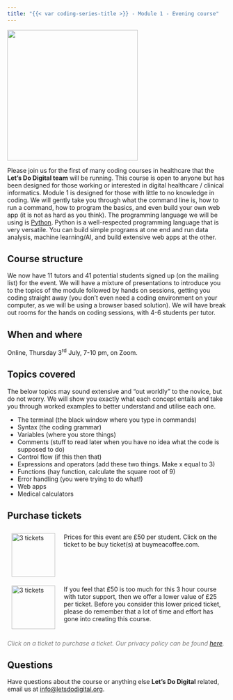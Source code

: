 ```yaml
---
title: "{{< var coding-series-title >}} - Module 1 - Evening course"
---
```


![](/media/lets-learn-code-module-1.png){height=300px fig-align="center" fig-alt="Let's Do Digital Logo and words 'Let's Learn Code' on a note pad held by a hand in the bottom left corner"}

Please join us for the first of many coding courses in healthcare that the **Let's Do Digital team** will be running. This course is open to anyone but has been designed for those working or interested in digital healthcare / clinical informatics. Module 1 is designed for those with little to no knowledge in coding. We will gently take you through what the command line is, how to run a command, how to program the basics, and even build your own web app (it is not as hard as you think). The programming language we will be using is [Python](https://www.python.org/about/). Python is a well-respected programming language that is very versatile. You can build simple programs at one end and run data analysis, machine learning/AI, and build extensive web apps at the other.

## Course structure

We now have 11 tutors and 41 potential students signed up (on the mailing list) for the event. We will have a mixture of presentations to introduce you to the topics of the module followed by hands on sessions, getting you coding straight away (you don't even need a coding environment on your computer, as we will be using a browser based solution). We will have break out rooms for the hands on coding sessions, with 4-6 students per tutor.


## When and where

Online, Thursday 3^rd^ July, 7-10 pm, on Zoom.


## Topics covered

The below topics may sound extensive and "out worldly" to the novice, but do not worry. We will show you exactly what each concept entails and take you through worked examples to better understand and utilise each one.


- The terminal (the black window where you type in commands)
- Syntax (the coding grammar)
- Variables (where you store things)
- Comments (stuff to read later when you have no idea what the code is supposed to do)
- Control flow (if this then that)
- Expressions and operators (add these two things. Make x equal to 3)
- Functions (hay function, calculate the square root of 9)
- Error handling (you were trying to do what!)
- Web apps
- Medical calculators


## Purchase tickets

```{=html}


<div style="display: flex; flex-direction: column; width: 100%;">
    <div style="display: flex; flex-direction: row;">
        <div style="display: flex; flex-direction: column; width: 20%; padding: 10px;">
            <a href="https://buymeacoffee.com/letsdodigital/e/244886" style="display: flex; justify-content: center;">
                <img src="/media/tickets.jpg" alt="3 tickets" style="height: 100px;">
            </a>
        </div>
        <div style="display: flex; flex-direction: column; width: 80%; padding: 10px;">
            Prices for this event are £50 per student. Click on the ticket to be buy ticket(s) at buymeacoffee.com.
        </div>
    </div>
    <div style="display: flex; flex-direction: row;">
        <div style="display: flex; flex-direction: column; width: 20%; padding: 10px;">
            <a href="https://buymeacoffee.com/letsdodigital/e/244873" style="display: flex; justify-content: center;">
                <img src="/media/tickets.jpg" alt="3 tickets" style="height: 100px;">
            </a>
        </div>
        <div style="display: flex; flex-direction: column; width: 80%; padding: 10px;">
            If you feel that £50 is too much for this 3 hour course with tutor support, then we offer a lower value of £25 per ticket. Before you consider this lower priced ticket, please do remember that a lot of time and effort has gone into creating this course.
        </div>
    </div>
</div>

<p style="color: grey; font-style: italic;">
Click on a ticket to purchase a ticket. Our privacy policy can be found <a href="https://letsdodigital.org/privacy-policy.html">here</a>.
</p>
```


## Questions

Have questions about the course or anything else **Let's Do Digital** related, email us at [info@letsdodigital.org](mailto:info@letsdodigital.org).